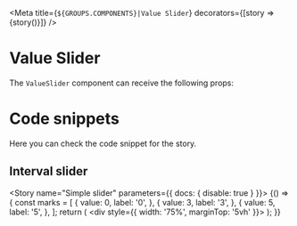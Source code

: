 
<Meta
  title={`${GROUPS.COMPONENTS}|Value Slider`}
  decorators={[story => <DivFlex>{story()}</DivFlex>]}
/>

# Value Slider

The `ValueSlider` component can receive the following props:

<Props of={ValueSlider} />

# Code snippets

Here you can check the code snippet for the story.

## Interval slider

<Story name="Simple slider" parameters={{ docs: { disable: true } }}>
  {() => {
    const marks = [
      {
        value: 0,
        label: '0',
      },
      {
        value: 3,
        label: '3',
      },
      {
        value: 5,
        label: '5',
      },
    ];
    return (
      <div style={{ width: '75%', marginTop: '5vh' }}>
        <ValueSlider
          colorSlider={defaultOrange}
          value="3"
          defaultValue="10"
          step={2}
          marks={marks}
          min={0}
          max={5}
        />
      </div>
    );
  }}
</Story>

<Source id="components-value-slider--simple-slider" />
